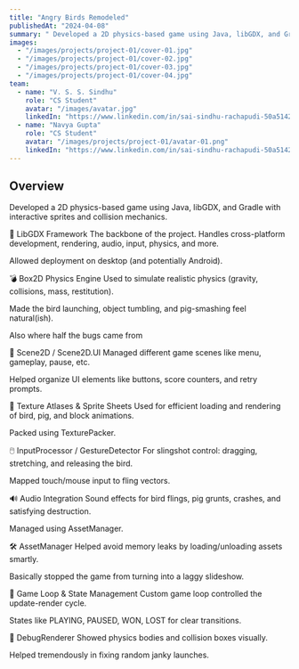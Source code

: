 ```yaml
---
title: "Angry Birds Remodeled"
publishedAt: "2024-04-08"
summary: " Developed a 2D physics-based game using Java, libGDX, and Gradle with interactive sprites and collision mechanics."
images:
  - "/images/projects/project-01/cover-01.jpg"
  - "/images/projects/project-01/cover-02.jpg"
  - "/images/projects/project-01/cover-03.jpg"
  - "/images/projects/project-01/cover-04.jpg"
team:
  - name: "V. S. S. Sindhu"
    role: "CS Student"
    avatar: "/images/avatar.jpg"
    linkedIn: "https://www.linkedin.com/in/sai-sindhu-rachapudi-50a51426a/"
  - name: "Navya Gupta"
    role: "CS Student"
    avatar: "/images/projects/project-01/avatar-01.png"
    linkedIn: "https://www.linkedin.com/in/sai-sindhu-rachapudi-50a51426a/"
---
```


## Overview

Developed a 2D physics-based game using Java, libGDX, and Gradle with interactive sprites and collision mechanics.

🎯 LibGDX Framework
The backbone of the project. Handles cross-platform development, rendering, audio, input, physics, and more.

Allowed deployment on desktop (and potentially Android).

💣 Box2D Physics Engine
Used to simulate realistic physics (gravity, collisions, mass, restitution).

Made the bird launching, object tumbling, and pig-smashing feel natural(ish).

Also where half the bugs came from 

🧠 Scene2D / Scene2D.UI
Managed different game scenes like menu, gameplay, pause, etc.

Helped organize UI elements like buttons, score counters, and retry prompts.

🎨 Texture Atlases & Sprite Sheets
Used for efficient loading and rendering of bird, pig, and block animations.

Packed using TexturePacker.

🖱️ InputProcessor / GestureDetector
For slingshot control: dragging, stretching, and releasing the bird.

Mapped touch/mouse input to fling vectors.

🔊 Audio Integration
Sound effects for bird flings, pig grunts, crashes, and satisfying destruction.

Managed using AssetManager.

🛠️ AssetManager
Helped avoid memory leaks by loading/unloading assets smartly.

Basically stopped the game from turning into a laggy slideshow.

🔄 Game Loop & State Management
Custom game loop controlled the update-render cycle.

States like PLAYING, PAUSED, WON, LOST for clear transitions.

🐞 DebugRenderer
Showed physics bodies and collision boxes visually.

Helped tremendously in fixing random janky launches.